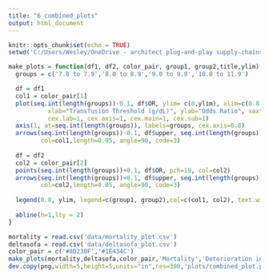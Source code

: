 ```yaml
---
title: "6_combined_plots"
output: html_document
---
```


```r
knitr::opts_chunk$set(echo = TRUE)
setwd('C:/Users/Wesley/OneDrive - architect plug-and-play supply-chains/Desktop/Amsterdam database/transfusion_targets')
```

```r
make_plots = function(df1, df2, color_pair, group1, group2,title,ylim) {
  groups = c('7.0 to 7.9','8.0 to 8.9','9.0 to 9.9','10.0 to 11.9')

  df = df1
  col1 = color_pair[1]
  plot(seq.int(length(groups))-0.1, df$OR, ylim= c(0,ylim), xlim=c(0.8,length(groups)+0.2), pch=19, col=col1,
           xlab="Transfusion Threshold (g/dL)", ylab="Odds Ratio", xaxt = "n", main=title,
           cex.lab=1, cex.axis=1, cex.main=1, cex.sub=1)
  axis(1, at=seq.int(length(groups)), labels=groups, cex.axis=0.8)
  arrows(seq.int(length(groups))-0.1, df$upper, seq.int(length(groups))-0.1, df$lower,
         col=col1,length=0.05, angle=90, code=3)
  
  df = df2
  col2 = color_pair[2]
  points(seq.int(length(groups))+0.1, df$OR, pch=19, col=col2)
  arrows(seq.int(length(groups))+0.1, df$upper, seq.int(length(groups))+0.1, df$lower,
         col=col2,length=0.05, angle=90, code=3)
  
  legend(0.8, ylim, legend=c(group1, group2),col=c(col1, col2), text.width=max(strwidth(c(group1, group2)))*0.8,lty=c(1,1), cex=0.8)
  
  abline(h=1,lty = 2)
}
```

```r
mortality = read.csv('data/mortality_plot.csv')
deltasofa = read.csv('data/deltasofa_plot.csv')
color_pair = c('#8D230F','#1E434C')
make_plots(mortality,deltasofa,color_pair,'Mortality','Deterioration in SOFA','',ylim=3)
dev.copy(png,width=5,height=5,units="in",res=300,'plots/combined_plot.png')
```